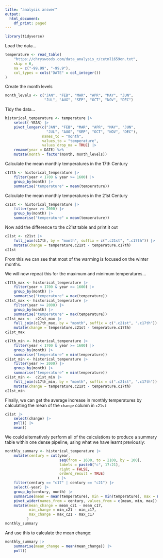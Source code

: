 ```yaml
---
title: "analysis answer"
output:
  html_document:
    df_print: paged
---
```


```r
library(tidyverse)
```

Load the data...

```r
temperature <- read_table(
    "https://chryswoods.com/data_analysis_r/cetml1659on.txt",
    skip = 6,
    na = c("-99.99", "-99.9"),
    col_types = cols("DATE" = col_integer())
)
```

Create the month levels

```r
month_levels <- c("JAN", "FEB", "MAR", "APR", "MAY", "JUN",
                  "JUL", "AUG", "SEP", "OCT", "NOV", "DEC")
```

Tidy the data...

```r
historical_temperature <- temperature |>
    select(-YEAR) |>
    pivot_longer(c("JAN", "FEB", "MAR", "APR", "MAY", "JUN",
                   "JUL", "AUG", "SEP", "OCT", "NOV", "DEC"),
                 names_to = "month",
                 values_to = "temperature",
                 values_drop_na = TRUE) |>
    rename(year = DATE) %>%
    mutate(month = factor(month, month_levels))
```

Calculate the mean monthly temperatures in the 17th Century

```r
c17th <- historical_temperature |>
    filter(year < 1700 & year >= 1600) |>
    group_by(month) |>
    summarise("temperature" = mean(temperature))
```

Calculate the mean monthly temperatures in the 21st Century

```r
c21st <- historical_temperature |>
    filter(year >= 2000) |>
    group_by(month) |>
    summarise("temperature" = mean(temperature))
```

Now add the difference to the c21st table and print it out

```r
c21st <- c21st |>
    full_join(c17th, by = "month", suffix = c(".c21st", ".c17th")) |>
    mutate(change = temperature.c21st - temperature.c17th)
c21st
```

From this we can see that most of the warming is focused on the winter
months.

We will now repeat this for the maximum and minimum temperatures...

```r
c17th_max <- historical_temperature |>
    filter(year < 1700 & year >= 1600) |>
    group_by(month) |>
    summarise("temperature" = max(temperature))
c21st_max <- historical_temperature |>
    filter(year >= 2000) |>
    group_by(month) |>
    summarise("temperature" = max(temperature))
c21st_max <-  c21st_max |>
    full_join(c17th_max, by = "month", suffix = c(".c21st", ".c17th")) |>
    mutate(change = temperature.c21st - temperature.c17th)
c21st_max
```

```r
c17th_min <- historical_temperature |>
    filter(year < 1700 & year >= 1600) |>
    group_by(month) |>
    summarise("temperature" = min(temperature))
c21st_min <- historical_temperature |>
    filter(year >= 2000) |>
    group_by(month) |>
    summarise("temperature" = min(temperature))
c21st_min <-  c21st_min |>
    full_join(c17th_min, by = "month", suffix = c(".c21st", ".c17th")) |>
    mutate(change = temperature.c21st - temperature.c17th)
c21st_min
```

Finally, we can get the average increase in monthly temperatures by calculating
the mean of the `change` column in `c21st`

```r
c21st |> 
    select(change) |>
    pull() |>
    mean()
```

We could alternatively perform all of the calculations to produce a summary table within one dense pipeline, using what we have learnt previously:
```r
monthly_summary <- historical_temperature |>
    mutate(century = cut(year, 
                         seq(from = 1600, to = 2100, by = 100), 
                         labels = paste0("c", 17:21), 
                         right = FALSE, 
                         orderd_result = TRUE)
                        ) |>
    filter(century == "c17" | century == "c21") |>
    select(-year) |>
    group_by(century, month) |>
    summarise(mean = mean(temperature), min = min(temperature), max = max(temperature), .groups = 'drop') |>
    pivot_wider(names_from = century, values_from = c(mean, min, max)) |>
    mutate(mean_change = mean_c21 - mean_c17, 
           min_change = min_c21 - min_c17, 
           max_change = max_c21 - max_c17
          )
monthly_summary
```

And use this to calculate the mean change:

```r
monthly_summary |>
    summarise(mean_change = mean(mean_change)) |>
    pull()
```